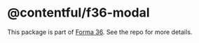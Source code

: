 # @contentful/f36-modal

This package is part of [Forma 36](https://github.com/contentful/forma-36). See the repo for more details.
